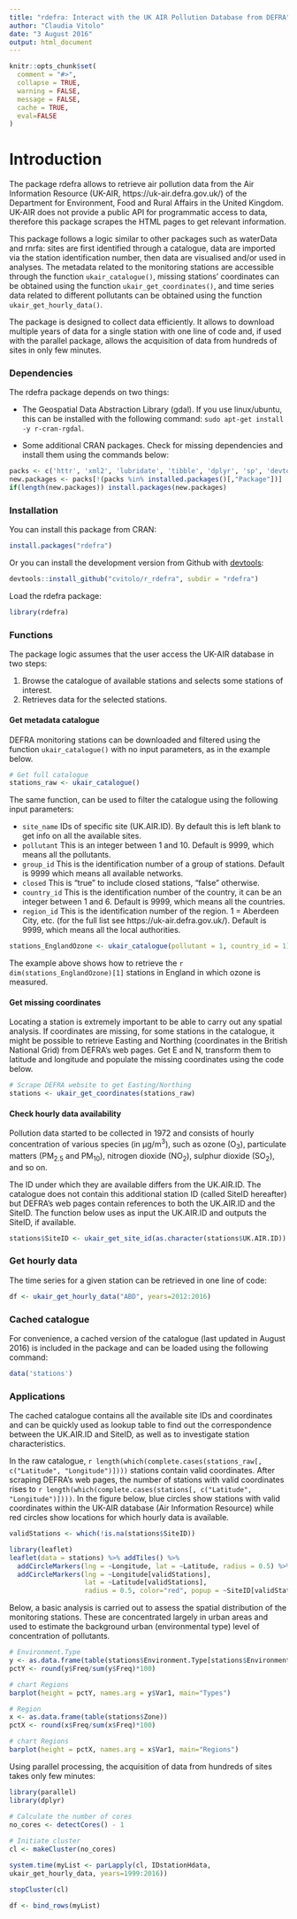 ```yaml
---
title: "rdefra: Interact with the UK AIR Pollution Database from DEFRA"
author: "Claudia Vitolo"
date: "3 August 2016"
output: html_document
---
```


```r
knitr::opts_chunk$set(
  comment = "#>",
  collapse = TRUE,
  warning = FALSE,
  message = FALSE,
  cache = TRUE,
  eval=FALSE
)
```

# Introduction
The package rdefra allows to retrieve air pollution data from the Air Information Resource (UK-AIR, https://uk-air.defra.gov.uk/) of the Department for Environment, Food and Rural Affairs in the United Kingdom. UK-AIR does not provide a public API for programmatic access to data, therefore this package scrapes the HTML pages to get relevant information.

This package follows a logic similar to other packages such as waterData and rnrfa: sites are first identified through a catalogue, data are imported via the station identification number, then data are visualised and/or used in analyses. The metadata related to the monitoring stations are accessible through the function `ukair_catalogue()`, missing stations' coordinates can be obtained using the function `ukair_get_coordinates()`, and time series data related to different pollutants can be obtained using the function `ukair_get_hourly_data()`.

The package is designed to collect data efficiently. It allows to download multiple years of data for a single station with one line of code and, if used with the parallel package, allows the acquisition of data from hundreds of sites in only few minutes.

### Dependencies
The rdefra package depends on two things: 

* The Geospatial Data Abstraction Library (gdal). If you use linux/ubuntu, this can be installed with the following command: `sudo apt-get install -y r-cran-rgdal`. 

* Some additional CRAN packages. Check for missing dependencies and install them using the commands below:

```r
packs <- c('httr', 'xml2', 'lubridate', 'tibble', 'dplyr', 'sp', 'devtools')
new.packages <- packs[!(packs %in% installed.packages()[,"Package"])]
if(length(new.packages)) install.packages(new.packages)
```

### Installation

You can install this package from CRAN:

```r
install.packages("rdefra")
```


Or you can install the development version from Github with [devtools](https://github.com/hadley/devtools):

```r
devtools::install_github("cvitolo/r_rdefra", subdir = "rdefra")
```

Load the rdefra package:

```r
library(rdefra)
```

### Functions

The package logic assumes that the user access the UK-AIR database in two steps:

1. Browse the catalogue of available stations and selects some stations of interest.
2. Retrieves data for the selected stations.

#### Get metadata catalogue
DEFRA monitoring stations can be downloaded and filtered using the function `ukair_catalogue()` with no input parameters, as in the example below. 

```r
# Get full catalogue
stations_raw <- ukair_catalogue()
```

The same function, can be used to filter the catalogue using the following input parameters:

* `site_name` IDs of specific site (UK.AIR.ID). By default this is left blank to get info on all the available sites.
* `pollutant` This is an integer between 1 and 10. Default is 9999, which means all the pollutants.
* `group_id` This is the identification number of a group of stations. Default is 9999 which means all available networks.
* `closed` This is "true" to include closed stations, "false" otherwise.
* `country_id` This is the identification number of the country, it can be an integer between 1 and 6. Default is 9999, which means all the countries.
* `region_id` This is the identification number of the region. 1 = Aberdeen City, etc. (for the full list see https://uk-air.defra.gov.uk/). Default is 9999, which means all the local authorities.

```r
stations_EnglandOzone <- ukair_catalogue(pollutant = 1, country_id = 1)
```

The example above shows how to retrieve the `r dim(stations_EnglandOzone)[1]` stations in England in which ozone is measured.

#### Get missing coordinates
Locating a station is extremely important to be able to carry out any spatial analysis. If coordinates are missing, for some stations in the catalogue, it might be possible to retrieve Easting and Northing (coordinates in the British National Grid) from DEFRA's web pages. Get E and N, transform them to latitude and longitude and populate the missing coordinates using the code below.

```r
# Scrape DEFRA website to get Easting/Northing
stations <- ukair_get_coordinates(stations_raw)
```

#### Check hourly data availability
Pollution data started to be collected in 1972 and consists of hourly concentration of various species (in &#956;g/m<sup>3</sup>), such as ozone (O<sub>3</sub>), particulate matters (PM<sub>2.5</sub> and PM<sub>10</sub>), nitrogen dioxide (NO<sub>2</sub>), sulphur dioxide (SO<sub>2</sub>), and so on.

The ID under which they are available differs from the UK.AIR.ID. The catalogue does not contain this additional station ID (called SiteID hereafter) but DEFRA's web pages contain references to both the UK.AIR.ID and the SiteID. The function below uses as input the UK.AIR.ID and outputs the SiteID, if available. 

```r
stations$SiteID <- ukair_get_site_id(as.character(stations$UK.AIR.ID))
```

### Get hourly data

The time series for a given station can be retrieved in one line of code:

```r
df <- ukair_get_hourly_data("ABD", years=2012:2016)
```


### Cached catalogue

For convenience, a cached version of the catalogue (last updated in August 2016) is included in the package and can be loaded using the following command:

```r
data('stations')
```

### Applications

The cached catalogue contains all the available site IDs and coordinates and can be quickly used as lookup table to find out the correspondence between the UK.AIR.ID and SiteID, as well as to investigate station characteristics. 

In the raw catalogue, `r length(which(complete.cases(stations_raw[, c("Latitude", "Longitude")])))` stations contain valid coordinates. After scraping DEFRA's web pages, the number of stations with valid coordinates rises to `r length(which(complete.cases(stations[, c("Latitude", "Longitude")])))`. In the figure below, blue circles show stations with valid coordinates within the UK-AIR database (Air Information Resource) while red circles show locations for which hourly data is available.

```r
validStations <- which(!is.na(stations$SiteID))

library(leaflet)
leaflet(data = stations) %>% addTiles() %>% 
  addCircleMarkers(lng = ~Longitude, lat = ~Latitude, radius = 0.5) %>% 
  addCircleMarkers(lng = ~Longitude[validStations], 
                   lat = ~Latitude[validStations], 
                   radius = 0.5, color="red", popup = ~SiteID[validStations])
```

Below, a basic analysis is carried out to assess the spatial distribution of the monitoring stations. These are concentrated largely in urban areas and used to estimate the background urban (environmental type) level of concentration of pollutants.

```r
# Environment.Type
y <- as.data.frame(table(stations$Environment.Type[stations$Environment.Type != 'Unknown Unknown']))
pctY <- round(y$Freq/sum(y$Freq)*100)

# chart Regions
barplot(height = pctY, names.arg = y$Var1, main="Types")
```

```r
# Region
x <- as.data.frame(table(stations$Zone))
pctX <- round(x$Freq/sum(x$Freq)*100)

# chart Regions
barplot(height = pctX, names.arg = x$Var1, main="Regions")
```

Using parallel processing, the acquisition of data from hundreds of sites takes only few minutes:

```r
library(parallel)
library(dplyr)

# Calculate the number of cores
no_cores <- detectCores() - 1
 
# Initiate cluster
cl <- makeCluster(no_cores)

system.time(myList <- parLapply(cl, IDstationHdata, 
ukair_get_hourly_data, years=1999:2016))

stopCluster(cl)

df <- bind_rows(myList)
```
